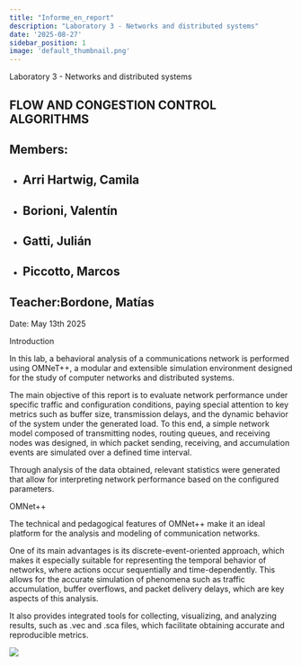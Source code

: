 ```yaml
---
title: "Informe_en_report"
description: "Laboratory 3 - Networks and distributed systems"
date: '2025-08-27'
sidebar_position: 1
image: 'default_thumbnail.png'
---
```



<ColorText color="#073763">Laboratory 3 - Networks and distributed systems</ColorText>


<ColorText color="#073763"></ColorText>


<ColorText color="#073763"></ColorText>


<ColorText color="#073763"></ColorText>


<ColorText color="#073763"></ColorText>


<ColorText color="#ffffff"></ColorText>


## 


## FLOW AND CONGESTION CONTROL ALGORITHMS


## 


## 


<ColorText color="#000000"></ColorText>


<ColorText color="#000000"></ColorText>


<ColorText color="#000000"></ColorText>


## Members:


- ## Arri Hartwig, Camila


- ## Borioni, Valentín


- ## Gatti, Julián


- ## Piccotto, Marcos




## Teacher:Bordone, Matías


<ColorText color="#073763">Date</ColorText><ColorText color="#073763">:</ColorText> May 13th 2025


<ColorText color="#073763">Introduction</ColorText>


<ColorText color="#000000">In this lab, a behavioral analysis of a communications network is performed using OMNeT++, a modular and extensible simulation environment designed for the study of computer networks and distributed systems.</ColorText>


The main objective of this report is to evaluate network performance under specific traffic and configuration conditions, paying special attention to key metrics such as buffer size, transmission delays, and the dynamic behavior of the system under the generated load. To this end, a simple network model composed of transmitting nodes, routing queues, and receiving nodes was designed, in which packet sending, receiving, and accumulation events are simulated over a defined time interval.


<ColorText color="#0000ee"><VideoPlayer src="fH8-2wxavJg" />

</ColorText>


<ColorText color="#000000">Through analysis of the data obtained, relevant statistics were generated that allow for interpreting network performance based on the configured parameters.</ColorText>


<ColorText color="#000000"></ColorText>


<ColorText color="#000000"></ColorText>


<ColorText color="#073763">OMNet++</ColorText><ColorText color="#000000"> </ColorText>


<ColorText color="#000000"></ColorText>


<ColorText color="#000000">The technical and pedagogical features of OMNet++ make it an ideal platform for the analysis and modeling of communication networks.</ColorText>


<ColorText color="#000000">One of its main advantages is its discrete-event-oriented approach, which makes it especially suitable for representing the temporal behavior of networks, where actions occur sequentially and time-dependently. This allows for the accurate simulation of phenomena such as traffic accumulation, buffer overflows, and packet delivery delays, which are key aspects of this analysis.</ColorText>


<ColorText color="#000000">It also provides integrated tools for collecting, visualizing, and analyzing results, such as .vec and .sca files, which facilitate obtaining accurate and reproducible metrics.</ColorText>


<ColorText color="#000000"></ColorText>


<ColorText color="#000000"></ColorText>


![](/img/informe_en_report/img_1486533.png)




<ColorText color="#000000"></ColorText>

